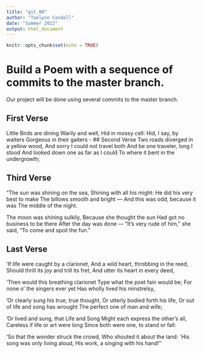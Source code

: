 ```yaml
---
title: "git_00"
author: "Taelynn Condoll"
date: "Summer 2022"
output: html_document
---
```


```r
knitr::opts_chunk$set(echo = TRUE)
```
# Build a Poem with a sequence of commits to the master branch.
Our project will be done using several commits to the master branch.
<!-- Do not modify or change any text in "!--" bracketed areas such as this --- these are instructions to
you, if you change any of this the git program will notice it and compromise your git merging strategy !-->

## First Verse 
<!--Put the first five lines of a poem by Lewis Carrol in this section!-->
Little Birds are dining
Warily and well,
Hid in mossy cell:
Hid, I say, by waiters
Gorgeous in their gaiters - 
## Second Verse
<!--Put the first five lines of a poem by Robert Frost here!-->
Two roads diverged in a yellow wood,
And sorry I could not travel both
And be one traveler, long I stood
And looked down one as far as I could
To where it bent in the undergrowth;

## Third Verse
<!--Put the first two verses of The Walrus and the Carpenter here!-->
"The sun was shining on the sea,
      Shining with all his might:
He did his very best to make
      The billows smooth and bright —
And this was odd, because it was
      The middle of the night.

The moon was shining sulkily,
      Because she thought the sun
Had got no business to be there
      After the day was done —
"It's very rude of him," she said,
      "To come and spoil the fun."

## Last Verse
<!--Put a short poem of your choice 8-20 lines,here!-->
'If life were caught by a clarionet,
And a wild heart, throbbing in the reed,
Should thrill its joy and trill its fret,
And utter its heart in every deed,

'Then would this breathing clarionet
Type what the poet fain would be;
For none o' the singers ever yet
Has wholly lived his minstrelsy,

'Or clearly sung his true, true thought,
Or utterly bodied forth his life,
Or out of life and song has wrought
The perfect one of man and wife;

'Or lived and sung, that Life and Song
Might each express the other's all,
Careless if life or art were long
Since both were one, to stand or fall:

'So that the wonder struck the crowd,
Who shouted it about the land:
`His song was only living aloud,
His work, a singing with his hand!''


